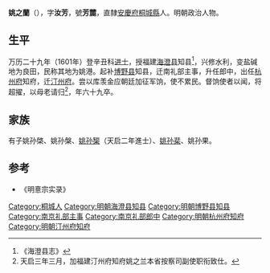 '''姚之蘭'''（{{bd|？||?||catIdx=Y}}），字'''汝芳'''，號'''芳麓'''，直隸[[安慶府|安慶府]][[桐城縣|桐城縣]]人。明朝政治人物。

==生平==
万历二十九年（1601年）登辛丑科[[进士|进士]]，授福建[[海澄县|海澄县]]知县<ref>《海澄县志》</ref>，兴修水利，变盐碱地为良田，民称其地为姚港。起补[[博野县|博野县]]知县，迁南礼部主事，升任郎中，出任[[杭州府|杭州府]]知府，迁[[汀州府|汀州府]]。尝以库羡金应朝廷加征军饷，使不累民。督饷使者以闻，将超擢，以母老请归<ref>天启三年三月，加福建汀州府知府姚之兰本省按察司副使职衔致仕。</ref>，年六十九卒。

== 家族 ==
有子姚孙棨、姚孙槃、[[姚孙榘|姚孙榘]]（天启二年進士）、[[姚孙棐|姚孙棐]]、姚孙果。

==参考==
{{reflist}}
*《明憙宗实录》

{{萬曆二十九年辛丑科殿試金榜}}

{{Authority control}}

{{DEFAULTSORT:Yao姚}}
[[Category:桐城人|Category:桐城人]]
[[Category:明朝海澄县知县|Category:明朝海澄县知县]]
[[Category:明朝博野县知县|Category:明朝博野县知县]]
[[Category:南京礼部主事|Category:南京礼部主事]]
[[Category:南京礼部郎中|Category:南京礼部郎中]]
[[Category:明朝杭州府知府|Category:明朝杭州府知府]]
[[Category:明朝汀州府知府|Category:明朝汀州府知府]]


{{明朝人物小作品}}